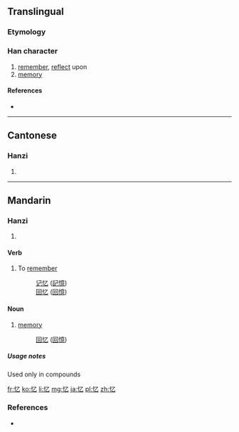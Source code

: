 {{also|憶}}
==Translingual==

===Etymology===
{{Han simp|憶|f=意|t=乙}}

===Han character===
{{Han char|rn=61|rad=心|as=01|sn=4|four=|canj=心弓 (PN)|ids=⿰[[忄]][[乙]]}}

# [[remember]], [[reflect]] upon
# [[memory]]

====References====
* {{Han ref|kx=0375.031|hdz=42268.020|uh=5FC6|ud=24518}}

----

==Cantonese==

===Hanzi===
{{yue-hanzi|jyut=[[jik1]]|y=yik1|tra=憶}}

# {{defn|lang=yue|sort=心01}}

----

==Mandarin==

===Hanzi===
{{cmn-hanzi|tra=憶|pin=[[yì]] ([[yi4]])|wg=i<sup>4</sup>}}

# {{defn|lang=cmn|sort=心01}}

====Verb====
{{cmn-verb|tra=憶|pin=yì|pint=yi4|sort=心01}}
# To [[remember]]
#: [[记忆]] ([[記憶]])
#: [[回忆]] ([[回憶]])

====Noun====
{{cmn-noun|tra=憶|pin=yì|pint=yi4|sort=心01}}
# [[memory]]
#: [[回忆]] ([[回憶]])

=====Usage notes=====
Used only in compounds

[[fr:忆]]
[[ko:忆]]
[[li:忆]]
[[mg:忆]]
[[ja:忆]]
[[pl:忆]]
[[zh:忆]]

===References===
* {{cite web
| url = http://www.mdbg.net/chindict/chindict.php?page=worddict&wdrst=0&wdqb=%E8%89%BA
| title = 忆
| work = MDBG English to Chinese dictionary ( Based on CC-CEDICT )
| language = Mandarin/English
| accessdate = 2014-02-14}}